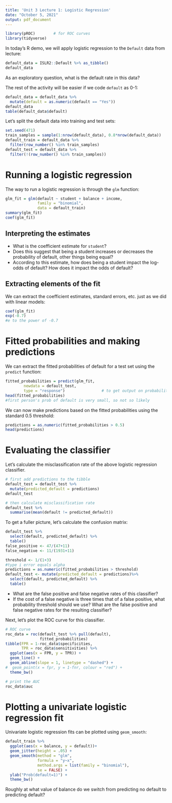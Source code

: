 ```yaml
---
title: 'Unit 3 Lecture 1: Logistic Regression'
date: "October 5, 2021"
output: pdf_document
---
```


```r
library(pROC)        # for ROC curves
library(tidyverse)
```

In today's R demo, we will apply logistic regression to the `Default` data from lecture:

```r
default_data = ISLR2::Default %>% as_tibble()
default_data
```

As an exploratory question, what is the default rate in this data?

The rest of the activity will be easier if we code `default` as 0-1:
```r
default_data = default_data %>%
  mutate(default = as.numeric(default == "Yes"))
default_data
table(default_data$default)

```

Let's split the default data into training and test sets:
```r
set.seed(471)
train_samples = sample(1:nrow(default_data), 0.8*nrow(default_data))
default_train = default_data %>%
  filter(row_number() %in% train_samples)
default_test = default_data %>%
  filter(!(row_number() %in% train_samples))
```

# Running a logistic regression

The way to run a logistic regression is through the `glm` function:
```r
glm_fit = glm(default ~ student + balance + income, 
              family = "binomial",
              data = default_train)
summary(glm_fit)
coef(glm_fit)
```
## Interpreting the estimates

- What is the coefficient estimate for `student`? 
- Does this suggest that being a student increases or decreases the probability of default, other things being equal?
- According to this estimate, how does being a student impact the log-odds of default? How does it impact the odds of default?

## Extracting elements of the fit

We can extract the coefficient estimates, standard errors, etc. just as we did with linear models:
```r
coef(glm_fit)
exp(-0.7)
#e to the power of -0.7
```

# Fitted probabilities and making predictions
We can extract the fitted probabilities of default for a test set using the `predict` function:
```r
fitted_probabilities = predict(glm_fit, 
        newdata = default_test,
        type = "response")                # to get output on probability scale
head(fitted_probabilities)
#first person's prob of default is very small, so not so likely
```

We can now make predictions based on the fitted probabilities using the standard 0.5 threshold:
```r
predictions = as.numeric(fitted_probabilities > 0.5)
head(predictions)
```

# Evaluating the classifier

Let's calculate the misclassification rate of the above logistic regression classifier. 
```r
# first add predictions to the tibble
default_test = default_test %>% 
  mutate(predicted_default = predictions)
default_test

# then calculate misclassification rate
default_test %>% 
  summarise(mean(default != predicted_default))
```
To get a fuller picture, let's calculate the confusion matrix:
```r
default_test %>% 
  select(default, predicted_default) %>%
  table()
false_positive <- 47/(47+11)
false_negative <- 11/(1931+11)

threshold <- 1/(1+3)
#type i error equals alpha
predictions = as.numeric(fitted_probabilities > threshold)
default_test <- mutate(predicted_default = predictions)%>%
  select(default, predicted_default) %>%
  table()

```

- What are the false positive and false negative rates of this classifier? 
- If the cost of a false negative is three times that of a false positive, what probability threshold should we use? What are the  false positive and false negative rates for the resulting classifier?

Next, let's plot the ROC curve for this classifier. 

```r
# ROC curve
roc_data = roc(default_test %>% pull(default), 
               fitted_probabilities) 
tibble(FPR = 1-roc_data$specificities,
       TPR = roc_data$sensitivities) %>%
  ggplot(aes(x = FPR, y = TPR)) + 
  geom_line() + 
  geom_abline(slope = 1, linetype = "dashed") +
#  geom_point(x = fpr, y = 1-fnr, colour = "red") +
  theme_bw()

# print the AUC
roc_data$auc
```


# Plotting a univariate logistic regression fit

Univariate logistic regression fits can be plotted using `geom_smooth`:
```r
default_train %>% 
  ggplot(aes(x = balance, y = default))+
  geom_jitter(height = .05) +
  geom_smooth(method = "glm",
              formula = "y~x",
              method.args = list(family = "binomial"),
              se = FALSE) +
  ylab("Prob(default=1)") + 
  theme_bw()
```
Roughly at what value of balance do we switch from predicting no default to predicting default? 